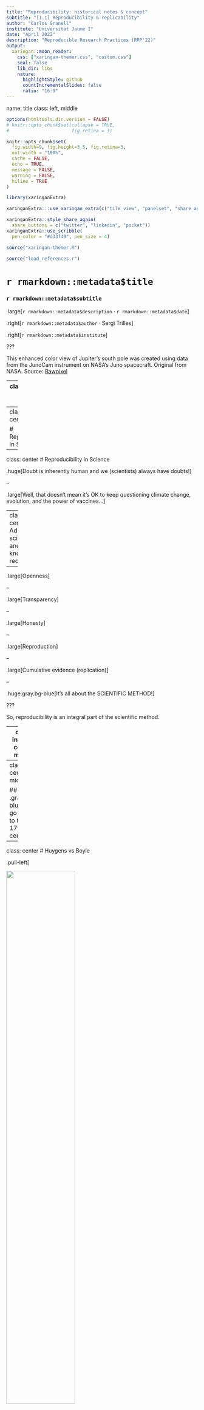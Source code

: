 ```yaml
---
title: "Reproducibility: historical notes & concept"
subtitle: "[1.1] Reproducibility & replicability"
author: "Carlos Granell"
institute: "Universitat Jaume I"
date: "April 2022"
description: "Reproducible Research Practices (RRP'22)"
output:
  xaringan::moon_reader:
    css: ["xaringan-themer.css", "custom.css"]
    seal: false
    lib_dir: libs
    nature:
      highlightStyle: github
      countIncrementalSlides: false
      ratio: "16:9"
---
```

name: title
class: left, middle
<!--background-image: url(images/rawpixel/nasa-jupiter.jpg)
background-size: cover-->



```r
options(htmltools.dir.version = FALSE)
# knitr::opts_chunk$set(collapse = TRUE,
#                       fig.retina = 3)

knitr::opts_chunk$set(
  fig.width=9, fig.height=3.5, fig.retina=3,
  out.width = "100%",
  cache = FALSE,
  echo = TRUE,
  message = FALSE, 
  warning = FALSE,
  hiline = TRUE
)


```

```r
library(xaringanExtra)

xaringanExtra:::use_xaringan_extra(c("tile_view", "panelset", "share_again", "editable"))

xaringanExtra::style_share_again(
  share_buttons = c("twitter", "linkedin", "pocket"))
xaringanExtra::use_scribble(
  pen_color = "#d33f49", pen_size = 4)
```


```r
source("xaringan-themer.R")
```

```r
source("load_references.r")
```

# `r rmarkdown::metadata$title`

### `r rmarkdown::metadata$subtitle`

.large[`r rmarkdown::metadata$description` &#183; `r rmarkdown::metadata$date`]

.right[`r rmarkdown::metadata$author` &#183; Sergi Trilles]

.right[`r rmarkdown::metadata$institute`]

???

This enhanced color view of Jupiter's south pole was created using data from the JunoCam instrument on NASA's Juno spacecraft. Original from NASA.
Source: [Rawpixel](https://www.rawpixel.com/image/440596/jupiters-south-pole)

---
class: inverse, bottom, middle

## Focus is the art of knowing what to ignore.

.large[The fastest way to raise your level of performance: Cut your number of commitments in half.]

---
class: inverse, center, middle

# Reproducibility in Science

---
class: center
# Reproducibility in Science

.huge[Doubt is inherently human and we (scientists) always have doubts!]

--

.large[Well, that doesn’t mean it’s OK to keep questioning climate change, evolution, and the power of vaccines...]

---
class: center
# Advancing science and knowledge requires


--

.large[Openness]

--

.large[Transparency]

--

.large[Honesty]

--

.large[Reproduction]

--

.large[Cumulative evidence (replication)]

--

.huge.gray.bg-blue[It's all about the SCIENTIFIC METHOD!]

???

So, reproducibility is an integral part of the scientific method. 

---
class: inverse, center, middle


# Is reproducibility a new problem?

---
class: center, middle

## .gray.bg-blue[Let's go back to the 17th century...]


---
class: center
# Huygens vs Boyle 

.pull-left[

<img src="https://upload.wikimedia.org/wikipedia/commons/a/a4/Christiaan_Huygens-painting.jpeg" width="60%"/>

[Christiaan Huygens](https://en.wikipedia.org/wiki/Christiaan_Huygens)

]

.pull-right[
<img src="https://upload.wikimedia.org/wikipedia/commons/thumb/a/a3/The_Shannon_Portrait_of_the_Hon_Robert_Boyle.jpg/800px-The_Shannon_Portrait_of_the_Hon_Robert_Boyle.jpg" width="60%"/>

[Robert Boyle](https://en.wikipedia.org/wiki/Robert_Boyle)

]


---
class: center, middle

.pull-left[

<br/><br/><br/><br/>

.huge[Boyle's [air-pump](https://en.wikipedia.org/wiki/Air_pump) was one of the first documented disputes over reproducibility adn the experiemental science...]

]


.pull-right[
<img src="https://upload.wikimedia.org/wikipedia/commons/3/31/Boyle_air_pump.jpg" width="65%"/>

]


---
class: center
# Huygens vs Boyle 

.pull-left[
<img src="https://upload.wikimedia.org/wikipedia/commons/a/a4/Christiaan_Huygens-painting.jpeg" width="35%"/>

.large[**Huygens** observed a new effect (*[anomalous suspension](https://www.youtube.com/watch?v=vekG7rotwy4)*) in NL]

]

--

.pull-right[

<img src="https://upload.wikimedia.org/wikipedia/commons/thumb/a/a3/The_Shannon_Portrait_of_the_Hon_Robert_Boyle.jpg/800px-The_Shannon_Portrait_of_the_Hon_Robert_Boyle.jpg" width="35%"/>

.large[**Boyle** could not replicate this effect in his own air pump in UK]

]

--

.huge[Huygens went to UK (1663) to personally help Boyle .gray.bg-blue[replicate] anomalous suspension of water]


???

[Source](https://en.wikipedia.org/wiki/Reproducibility)

Note here that non-replication can be good! Here, a new, valid effect during replication was not observed in the original study. That's how science progresses! 

---
class: center
# Newton vs Flamsteed

.pull-left[

<img src="https://upload.wikimedia.org/wikipedia/commons/thumb/3/3b/Portrait_of_Sir_Isaac_Newton%2C_1689.jpg/1280px-Portrait_of_Sir_Isaac_Newton%2C_1689.jpg" width="60%"/>

[Isaac Newton](https://en.wikipedia.org/wiki/Isaac_Newton)
]

.pull-right[
<img src="https://upload.wikimedia.org/wikipedia/commons/1/16/John_Flamsteed_1702.jpg" width="60%"/>

[John Flamsteed](https://en.wikipedia.org/wiki/John_Flamsteed)

]


---
class: center, middle


.pull-left[

<br/><br/><br/><br/>

.huge[Flamsteed's [lunar data](https://articles.adsabs.harvard.edu//full/1995JHA....26..237K/0000237.000.html) & Newston's request for raw data...]

]


.pull-right[

![lunardata](images/flamsteed-newton-lunardata.jpg)

]


???

[SAO/NASA Astrophysics Data System (ADS)](https://articles.adsabs.harvard.edu//full/1995JHA....26..237K/0000237.000.html)


---
class: center
# Newton vs Flamsteed


.large[In 1695, Sir Isaac Newton wrote a letter to the British Astronomer Royal John Flamsteed, whose data on lunar positions he was trying to get for more than half a year...]

--

.large[Newton wrote that...]

> .large[“these and all your communications will be useless to me unless you can propose some practicable way or other of supplying me with observations … .gray.bg-blue[I want not your calculations, but your observations only].”] `r cite("noy2019")`


???

[Kollerstrom, N. & Yallop, B. D. J. Hist. Astron. 26, 237–246 (1995)](https://doi.org/10.1177%2F002182869502600303).


---
class: inverse, center, middle

# Is reproducibility a new problem?


---
class: center, middle

## .gray.bg-blue[Let's go back to 40 years ago, with the birth of personal computers...]


---
class: left

### `r cite("knuth1984")` - Literate programming (Act III)

.pull-left[

.huge[[Like prose & code](http://www.literateprogramming.com/)] 

-   .large[Code embedded within the program's documentation as opposed to documentation embedded within code.]

-   .large[Combines .gray.bg-blue[programming language] (R, python) with .gray.bg-blue[documentation language] (TeX, LaTeX, Markdown).]

]

.pull-right[

```r
knitr::include_graphics('https://upload.wikimedia.org/wikipedia/commons/4/4f/KnuthAtOpenContentAlliance.jpg')
```

.center[[Donald E Knuth](https://en.wikipedia.org/wiki/Donald_Knuth)]

]


---
### Dynamic documentation (Act III)

.large[.gray.bg-blue[constant change]: anytime that the underlying data, analysis, or code change, the report itself is automatically updated]

--

.pull-left[

.large[SWEAVE (2002) by Friedrich Leisch allowed R code to be embedded within lay LaTex documents]

]

--

.pull-right[

.large[Language-specific tools to enable interactive or “live” notebooks]: 

-   [R Markdown](https://rmarkdown.rstudio.com/)
-   [Jupyter Notebooks](https://jupyter.org/)
-   [Wolfram Notebooks](https://www.wolfram.com/notebooks/)
-   [Google Colab](https://colab.research.google.com/)
-   [Quarto](https://quarto.org/): Python, R, Julia and Observable

]


---
class: inverse, center, middle

# Is reproducibility a new problem?


---
class: center, middle

## .gray.bg-blue[Let's go back to 30 years ago, with the birth of the Web...]


---
class: center, middle

>  .huge[Today, few published results are reproducible in any practical sense. To verify them requires almost as much effort as it took to create them originally. 
After a time, authors are often unable to reproduce their own results! For these reasons, many people ignore most of the literature. ]

.right[Jon Claerbout, *Earth Sounding Analysis*]

???

John Claerbout revised his book *Earth Soundings Analysis* with a valid complaint.

---
class: left

### `r cite("claerbout1992")` - _`r title("claerbout1992")`_


.pull-left[

-   .large[Merge publication with underlying computational analysis]

-   .large[Executable digital notebook]

-   .large[Be open & help others]

-   .large[Document for future self]
]

.pull-right[
```r
knitr::include_graphics('images/Claerbout92.png')
```

]


---
class: inverse, center, middle

# Is reproducibility a new problem?


---
class: center, middle

## .gray.bg-blue[Let's go back to Sep 15, 2022]


---
class: left

### Facts

.large[Rubén Herzog, Universidad de Valparaíso in Chile, published a 2020 [article](https://www.nature.com/articles/s41598-020-74060-6) in Scientific Reports]

--

.large[Paul Lodder, a grad student at the University of Amsterdam, wanted to expand on the model used by Rubén]

--

.large[Paul reproduced the paper's analysis results before looking into expanding...and got .gray.bg-blue[different results]]


> I (Paul) shared my findings with Rubén by writing up a .gray.bg-blue[literate programming report], which allowed me to present my findings in a reproducible manner by including the code that leads to any of the results discussed.

> Because I (Paul) was able to run his code and mine on the same simulated data, it was very clear that the typo caused the results from the paper

???

Full story on [Retraction Watch](https://retractionwatch.com/):

- [A grad student finds a ‘typo’ in a psychedelic study’s script that leads to a retraction](https://retractionwatch.com/2022/10/06/a-grad-student-finds-a-typo-in-a-psychedelic-studys-script-that-leads-to-a-retraction/#more-125759)
- [‘A display of extreme academic integrity’: A grad student who found a key error praises the original author](https://retractionwatch.com/2022/10/11/a-display-of-extreme-academic-integrity-a-grad-student-who-found-a-key-error-praises-the-original-author/)


---
class: left

### Lessons

.large[.gray.bg-blue[Academic integrity & honesty] through <br/> .gray.bg-blue[transparent and reproducible computational code]]

-   Both collaborated to find out the typo. 
-   Paper is now retracted, but both are working in a new version of the paper
-   Science wins!

???

Full story on [Retraction Watch](https://retractionwatch.com/):

- [A grad student finds a ‘typo’ in a psychedelic study’s script that leads to a retraction](https://retractionwatch.com/2022/10/06/a-grad-student-finds-a-typo-in-a-psychedelic-studys-script-that-leads-to-a-retraction/#more-125759)
- [‘A display of extreme academic integrity’: A grad student who found a key error praises the original author](https://retractionwatch.com/2022/10/11/a-display-of-extreme-academic-integrity-a-grad-student-who-found-a-key-error-praises-the-original-author/)


---
class: inverse, center, middle

# Is reproducibility a new problem?

---
class: center, middle


## No, it is not .gray.bg-blue[NEW], but it .gray.bg-blue[IS] still a problem.

---
class: left, bottom
background-image: url(images/supertramp.jpg)
background-size: contain



---
class: left

### `r cite("alsheikhAli2011")` - _`r title("alsheikhAli2011")`_

.huge[Assessed 500 papers]

-   .large[149 not subject to any data availability policy]

-   .large[208 did not adhere to data availability instructions]

-   .large[143 adhered to minimum requirements]

-   .large[47 deposited full primary data] ~9%


---
class:left
### `r cite("baker2015")` - _`r title("baker2015")`_

.pull-left[

-   .large[Only 39 out ot 100 of the published studies in psychology could be reproduced]

]

.pull-right[

```r
knitr::include_graphics('images/replicatation-graphic-b.png')
```
]


---
### .center[Reproducibility issues are well covered...]


-   .large[in __science studies__ in general, across various disciplines] `r cite("ioannidis2005")`: _`r title("ioannidis2005")`_

-   .large[in __economics__] `r cite("ioannidis2017")`: _`r title("ioannidis2017")`_

-   .large[in __medical chemistry__] `r cite("baker2017")`: _`r title("baker2017")`_

-   .large[in __neuroscience__] `r cite("button2013")`: _`r title("button2013")`_


---
class: left

### `r cite("baker2016")` - _`r title("baker2016")`_


.pull-left[

-   .large[+70% of researchers have tried and failed to reproduce another scientist's experiments]

-   .large[+50% have failed to reproduce their own experiments]
]

.pull-right[
![is there a reproducibility crisis?](images/reproducibility-graphic-online1.jpeg)
]

---
class: left
### `r cite("baker2016")` - Limitations & enablers 

.pull-left[

```r
knitr::include_graphics('images/reproducibility-graphic-online4.jpg')
```

]

.pull-right[
```r
knitr::include_graphics('images/reproducibility-graphic-online5.jpg')
```
]


---
class: left

### `r cite("fanelli2018")` -  _`r title("fanelli2018")`_

.huge[“science is in crisis” narrative is wrong?]

--

> The new “science is in crisis” narrative is not only empirically unsupported, but also quite obviously counterproductive. Instead of inspiring younger generations to do more and better science, it might foster in them cynicism and indifference. Instead of inviting greater respect for and investment in research, it risks discrediting the value of evidence and feeding antiscientific agendas.

---
class: left,

### `r cite("fanelli2018")` -  _`r title("fanelli2018")`_

.huge[“science is in crisis” narrative is wrong?]

> Therefore, contemporary science could be more accurately portrayed as facing “new opportunities and challenges” or even a “revolution”. .gray.bg-blue[Efforts to promote transparency and reproducibility would find complete justification in such a narrative of transformation and empowerment], a narrative that is not only more compelling and inspiring than that of a crisis, but also better supported by evidence.

---
class: inverse, center, middle

# The concept of reproduction 

---
class: left, center
# Objectives of scientific research

--

.huge[Discover laws, axioms, rules, etc. and describe under which conditions they apply]

--

.huge[Conduct case studies to prove a general principle or theory]

--

.huge[Transfer/publish results to prove validity, veracity, trust in findings]

--

> One of the pathways by which scientists confirm the validity of a new
finding or discovery is by repeating the research that produced it.


> Observed inconsistency may be an important precursor to new discovery while 
others fear it may be a symptom of a lack of rigor in science



---
class: left

# .center[Today's reality]

-   .huge[.gray.bg-blue[Computation] has an increasing role in scientific research] `r cite("stodden2014")`

-   .huge[Many and diverse .gray.bg-blue[computational] sciences (bio-informatics, geophysics, material science, fluid mechanics, climate modelling, computational chemistry, ...)] `r cite("barba2021")`

-   .huge[if results are produced by complex .gray.bg-blue[computational] processes...] 

---
class: center, middle

## ...the .gray.bg-blue[methods] section of a scientific paper <br/> is .gray.bg-blue[no longer sufficient]


---
class: left

### `r cite("nust2021")` - _The inverse problem_

![](images/nust2021_f1000.gif)


---
class: left

### `r cite("stark2018")` - _'Show me', not 'trust me'_

.pull-left[

-   .large['Show me' = ‘help me if you can’]

> "If I say: ‘here’s my work’ and it’s wrong, I might have erred, but at least I am honest". 


-   .large[not 'trust me' = not ‘catch me if you can’]

> "If I publish a paper long on results but short on methods, and it’s wrong, that makes me untrustworthy." 

]

.pull-right[
```r
knitr::include_graphics('images/preproducibility.png')
```
]


---
background-image: url(images/turingway_reproducibility.jpg)
background-size: contain

???

[The Turing Way Community](https://the-turing-way.netlify.app/reproducible-research/reproducible-research.html)

---
name: matrix_definitions
### `r cite("turingway2019")` - The Turing Way Community 

```r
knitr::include_graphics('images/turingway_reproducible-matrix.jpg')
```

???

[The Turing Way Community](https://the-turing-way.netlify.app/reproducible-research/overview/overview-definitions.html)

---
### `r cite(c("claerbout1992", "donoho2009", "peng2011", "leek2017", "barba2018"))` - {Re}* terms

-   .large[__Reproducible research__: Authors provide all the necessary data and the computer codes to run the analysis again, re-creating the results.]

-   .large[__Reproducibility__: A study is reproducible if all of the code and data used to generate the numbers and figures in the paper are available and exactly produce the published results.]

-   .large[__Replication__: A study that arrives at the same scientific findings as another study, collecting new data (possibly with different methods) and completing new analyses.]


---
### `r cite(c("claerbout1992", "donoho2009", "peng2011", "leek2017", "barba2018"))` - {Re}* terms

-   .large[__Replicability__: A study is replicable if an identical experiment can be performed like the first study and the statistical results are consistent.]

-   .large[__False discovery__: A study is a false discovery if the result presented in the study produces the wrong answer to the question of interest.]


---
class: left

### `r cite(c("ostermann2017", "nust2018", "ostermann2021"))` - Our view

.pull-left[

> .large[A reproducible paper ensures a reader can recreate the computational workflow of a study, including the .gray.bg-blue[prerequisite knowledge] and the .gray.bg-blue[computational environment].] 

> - The former implies the scientific argument to be understandable and sound. 

> - The latter requires a detailed description of used software and data, and both being openly available.

]

.pull-right[

```r
knitr::include_graphics('images/AGILE00-logo-square.svg')
```
.center[[Reproducible AGILE](https://reproducible-agile.github.io/)]

]


---
class: center, middle

## We define .gray.bg-blue[reproducibility] to mean 

---
class: center, middle

# .gray.bg-blue[computacional] reproducibility


---
class: center

### `r cite("peng2011")` - _`r title("peng2011")`_

```r
knitr::include_graphics('images/spectrumreproducibility.jpg')
```

???

Linked to criteria assessment of reproducibility

---
class: inverse, center, middle

# Summary

---

# .center[Reproducibility involves the .gray.bg-blue[ORIGINAL] data and code]

-   .large[checking the published manuscript,]

-   .large[looking for published data and code, then]

-   .large[comparing the results of that data and code to the published results]

-   .large[if they are the same, the study is reproducible; otherwise, it is not]

---

# .center[Replicability involves .gray.bg-blue[NEW] data collection and/or methods]

-   .large[Replication is to test for consistency with previous results of a similar study]

-   .large[Replication is to advance theory by confronting existing understanding with new evidence] `r cite("nosek2020")` 

-   .large[Replication is accumulated evidence] (way to plan a PhD project?)

-   .large[Even when a paper is computationally reproducible, it *may fail* to be replicated]


---

# References

.tiny[
```r
print(start = 1, end = 15)
```
]

---

# References

.tiny[
```r

print(start = 16, end = 24)
```
]


